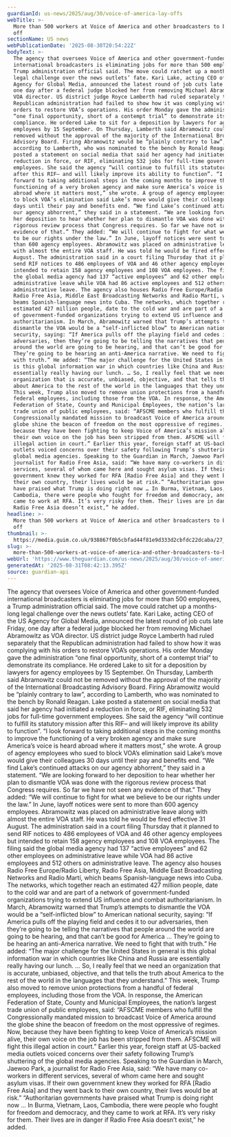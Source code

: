 ```yaml
---
guardianId: us-news/2025/aug/30/voice-of-america-lay-offs
webTitle: >-
  More than 500 workers at Voice of America and other broadcasters to be laid
  off
sectionName: US news
webPublicationDate: '2025-08-30T20:54:22Z'
bodyText: >-
  The agency that oversees Voice of America and other government-funded
  international broadcasters is eliminating jobs for more than 500 employees, a
  Trump administration official said. The move could ratchet up a months-long
  legal challenge over the news outlets’ fate. Kari Lake, acting CEO of the US
  Agency for Global Media, announced the latest round of job cuts late Friday,
  one day after a federal judge blocked her from removing Michael Abramowitz as
  VOA director. US district judge Royce Lamberth had ruled separately that the
  Republican administration had failed to show how it was complying with his
  orders to restore VOA’s operations. His order Monday gave the administration
  “one final opportunity, short of a contempt trial” to demonstrate its
  compliance. He ordered Lake to sit for a deposition by lawyers for agency
  employees by 15 September. On Thursday, Lamberth said Abramowitz could not be
  removed without the approval of the majority of the International Broadcasting
  Advisory Board. Firing Abramowitz would be “plainly contrary to law”,
  according to Lamberth, who was nominated to the bench by Ronald Reagan. Lake
  posted a statement on social media that said her agency had initiated a
  reduction in force, or RIF, eliminating 532 jobs for full-time government
  employees. She said the agency “will continue to fulfill its statutory mission
  after this RIF– and will likely improve its ability to function”. “I look
  forward to taking additional steps in the coming months to improve the
  functioning of a very broken agency and make sure America’s voice is heard
  abroad where it matters most,” she wrote. A group of agency employees who sued
  to block VOA’s elimination said Lake’s move would give their colleagues 30
  days until their pay and benefits end. “We find Lake’s continued attacks on
  our agency abhorrent,” they said in a statement. “We are looking forward to
  her deposition to hear whether her plan to dismantle VOA was done with the
  rigorous review process that Congress requires. So far we have not seen any
  evidence of that.” They added: “We will continue to fight for what we believe
  to be our rights under the law.” In June, layoff notices were sent to more
  than 600 agency employees. Abramowitz was placed on administrative leave along
  with almost the entire VOA staff. He was told he would be fired effective 31
  August. The administration said in a court filing Thursday that it planned to
  send RIF notices to 486 employees of VOA and 46 other agency employees but
  intended to retain 158 agency employees and 108 VOA employees. The filing said
  the global media agency had 137 “active employees” and 62 other employees on
  administrative leave while VOA had 86 active employees and 512 others on
  administrative leave. The agency also houses Radio Free Europe/Radio Liberty,
  Radio Free Asia, Middle East Broadcasting Networks and Radio Martí, which
  beams Spanish-language news into Cuba. The networks, which together reach an
  estimated 427 million people, date to the cold war and are part of a network
  of government-funded organizations trying to extend US influence and combat
  authoritarianism. In March, Abramowitz warned that Trump’s attempts to
  dismantle the VOA would be a “self-inflicted blow” to American national
  security, saying: “If America pulls off the playing field and cedes it to our
  adversaries, then they’re going to be telling the narratives that people
  around the world are going to be hearing, and that can’t be good for America …
  They’re going to be hearing an anti-America narrative. We need to fight that
  with truth.” He added: “The major challenge for the United States in general
  is this global information war in which countries like China and Russia are
  essentially really having our lunch. … So, I really feel that we need an
  organization that is accurate, unbiased, objective, and that tells the truth
  about America to the rest of the world in the languages that they understand.”
  This week, Trump also moved to remove union protections from a handful of
  federal employees, including those from the VOA. In response, the American
  Federation of State, County and Municipal Employees, the nation’s largest
  trade union of public employees, said: “AFSCME members who fulfill the
  Congressionally mandated mission to broadcast Voice of America around the
  globe shine the beacon of freedom on the most oppressive of regimes. Now,
  because they have been fighting to keep Voice of America’s mission alive,
  their own voice on the job has been stripped from them. AFSCME will fight this
  illegal action in court.” Earlier this year, foreign staff at US-backed media
  outlets voiced concerns over their safety following Trump’s shuttering of the
  global media agencies. Speaking to the Guardian in March, Jaewoo Park, a
  journalist for Radio Free Asia, said: “We have many co-workers in different
  services, several of whom came here and sought asylum visas. If their own
  government knew they worked for RFA [Radio Free Asia] and they went back to
  their own country, their lives would be at risk.” “Authoritarian governments
  have praised what Trump is doing right now … In Burma, Vietnam, Laos,
  Cambodia, there were people who fought for freedom and democracy, and they
  came to work at RFA. It’s very risky for them. Their lives are in danger if
  Radio Free Asia doesn’t exist,” he added.
headline: >-
  More than 500 workers at Voice of America and other broadcasters to be laid
  off
thumbnail: >-
  https://media.guim.co.uk/938867f0b5cbfad44f81e9d333d2cbfdc22dcaba/27_0_5643_4517/500.jpg
slug: >-
  more-than-500-workers-at-voice-of-america-and-other-broadcasters-to-be-laid-off
webUrl: 'https://www.theguardian.com/us-news/2025/aug/30/voice-of-america-lay-offs'
generatedAt: '2025-08-31T08:42:13.395Z'
source: guardian-api
---
```

The agency that oversees Voice of America and other government-funded international broadcasters is eliminating jobs for more than 500 employees, a Trump administration official said. The move could ratchet up a months-long legal challenge over the news outlets’ fate. Kari Lake, acting CEO of the US Agency for Global Media, announced the latest round of job cuts late Friday, one day after a federal judge blocked her from removing Michael Abramowitz as VOA director. US district judge Royce Lamberth had ruled separately that the Republican administration had failed to show how it was complying with his orders to restore VOA’s operations. His order Monday gave the administration “one final opportunity, short of a contempt trial” to demonstrate its compliance. He ordered Lake to sit for a deposition by lawyers for agency employees by 15 September. On Thursday, Lamberth said Abramowitz could not be removed without the approval of the majority of the International Broadcasting Advisory Board. Firing Abramowitz would be “plainly contrary to law”, according to Lamberth, who was nominated to the bench by Ronald Reagan. Lake posted a statement on social media that said her agency had initiated a reduction in force, or RIF, eliminating 532 jobs for full-time government employees. She said the agency “will continue to fulfill its statutory mission after this RIF– and will likely improve its ability to function”. “I look forward to taking additional steps in the coming months to improve the functioning of a very broken agency and make sure America’s voice is heard abroad where it matters most,” she wrote. A group of agency employees who sued to block VOA’s elimination said Lake’s move would give their colleagues 30 days until their pay and benefits end. “We find Lake’s continued attacks on our agency abhorrent,” they said in a statement. “We are looking forward to her deposition to hear whether her plan to dismantle VOA was done with the rigorous review process that Congress requires. So far we have not seen any evidence of that.” They added: “We will continue to fight for what we believe to be our rights under the law.” In June, layoff notices were sent to more than 600 agency employees. Abramowitz was placed on administrative leave along with almost the entire VOA staff. He was told he would be fired effective 31 August. The administration said in a court filing Thursday that it planned to send RIF notices to 486 employees of VOA and 46 other agency employees but intended to retain 158 agency employees and 108 VOA employees. The filing said the global media agency had 137 “active employees” and 62 other employees on administrative leave while VOA had 86 active employees and 512 others on administrative leave. The agency also houses Radio Free Europe/Radio Liberty, Radio Free Asia, Middle East Broadcasting Networks and Radio Martí, which beams Spanish-language news into Cuba. The networks, which together reach an estimated 427 million people, date to the cold war and are part of a network of government-funded organizations trying to extend US influence and combat authoritarianism. In March, Abramowitz warned that Trump’s attempts to dismantle the VOA would be a “self-inflicted blow” to American national security, saying: “If America pulls off the playing field and cedes it to our adversaries, then they’re going to be telling the narratives that people around the world are going to be hearing, and that can’t be good for America … They’re going to be hearing an anti-America narrative. We need to fight that with truth.” He added: “The major challenge for the United States in general is this global information war in which countries like China and Russia are essentially really having our lunch. … So, I really feel that we need an organization that is accurate, unbiased, objective, and that tells the truth about America to the rest of the world in the languages that they understand.” This week, Trump also moved to remove union protections from a handful of federal employees, including those from the VOA. In response, the American Federation of State, County and Municipal Employees, the nation’s largest trade union of public employees, said: “AFSCME members who fulfill the Congressionally mandated mission to broadcast Voice of America around the globe shine the beacon of freedom on the most oppressive of regimes. Now, because they have been fighting to keep Voice of America’s mission alive, their own voice on the job has been stripped from them. AFSCME will fight this illegal action in court.” Earlier this year, foreign staff at US-backed media outlets voiced concerns over their safety following Trump’s shuttering of the global media agencies. Speaking to the Guardian in March, Jaewoo Park, a journalist for Radio Free Asia, said: “We have many co-workers in different services, several of whom came here and sought asylum visas. If their own government knew they worked for RFA [Radio Free Asia] and they went back to their own country, their lives would be at risk.” “Authoritarian governments have praised what Trump is doing right now … In Burma, Vietnam, Laos, Cambodia, there were people who fought for freedom and democracy, and they came to work at RFA. It’s very risky for them. Their lives are in danger if Radio Free Asia doesn’t exist,” he added.

